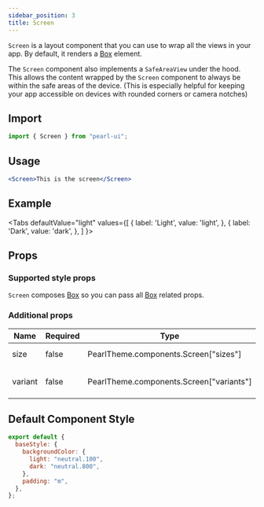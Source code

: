 ```yaml
---
sidebar_position: 3
title: Screen
---
```


`Screen` is a layout component that you can use to wrap all the views in your app. By default, it renders a [Box](./box) element.

The `Screen` component also implements a `SafeAreaView` under the hood. This allows the content wrapped by the `Screen` component to
always be within the safe areas of the device. (This is especially helpful for keeping your app accessible on devices with rounded corners
or camera notches)

## Import

```jsx
import { Screen } from "pearl-ui";
```

## Usage

```jsx
<Screen>This is the screen</Screen>
```

## Example


<Tabs
  defaultValue="light"
  values={[
    { label: 'Light', value: 'light', },
    { label: 'Dark', value: 'dark', },
  ]
}>
<TabItem value="light">

<Snack snackId="@agrawal-rohit/screen-light" />

</TabItem>

<TabItem value="dark">

<Snack snackId="@agrawal-rohit/screen-dark" />

</TabItem>
</Tabs>

## Props

### Supported style props

`Screen` composes [Box](./Box) so you can pass all [Box](./Box) related props.

### Additional props

| Name    | Required | Type                                            | Default | Description               |
| ------- | -------- | ----------------------------------------------- | ------- | ------------------------- |
| size    | false    | <t>PearlTheme.components.Screen["sizes"]</t>    |         | The size of the screen    |
| variant | false    | <t>PearlTheme.components.Screen["variants"]</t> |         | The variant of the screen |

## Default Component Style

```js
export default {
  baseStyle: {
    backgroundColor: {
      light: "neutral.100",
      dark: "neutral.800",
    },
    padding: "m",
  },
};
```
